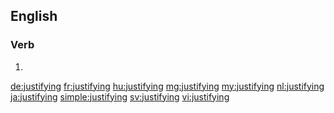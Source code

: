 ==English==

===Verb===
{{head|en}}

# {{present participle of|justify}}

[[de:justifying]]
[[fr:justifying]]
[[hu:justifying]]
[[mg:justifying]]
[[my:justifying]]
[[nl:justifying]]
[[ja:justifying]]
[[simple:justifying]]
[[sv:justifying]]
[[vi:justifying]]